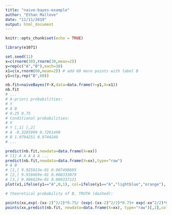 ```yaml
---
title: "naive-bayes-example"
author: "Ethan Mallove"
date: "11/11/2019"
output: html_document
---
```


```r
knitr::opts_chunk$set(echo = TRUE)
```

```r

library(e1071)

set.seed(11)
x=c(rnorm(30),rnorm(30,mean=2))
y=rep(c("A","B"),each=30)
x1=c(x,rnorm(60,mean=2)) # add 60 more points with label B
y1=c(y,rep("B",60))

nb.fit=naiveBayes(Y~X,data=data.frame(Y=y1,X=x1))
nb.fit
# ...
# A-priori probabilities:
# Y
# A B
# 0.25 0.75
# Conditional probabilities:
# X
# Y [,1] [,2]
# A -0.3285999 0.7261498
# B 1.9794251 0.9744249
# ...

predict(nb.fit,newdata=data.frame(X=xx))
# [1] A A A A A ...
predict(nb.fit,newdata=data.frame(X=xx),type="raw")
# A B
# [1,] 9.925013e-01 0.007498695
# [2,] 9.916669e-01 0.008333079
# [3,] 9.906629e-01 0.009337121
plot(x1,ifelse(y1=="A",0,1), col=ifelse(y1=="A","lightblue","orange"), pch=19)

# theoretical probability of B, TRUTH (dashed):

points(xx,exp(-(xx-2)^2/2)*0.75/ (exp(-(xx-2)^2/2)*0.75+ exp(-xx^2/2)*0.25),type='l', col='red',lwd=2,lty=2)
points(xx,predict(nb.fit, newdata=data.frame(X=xx), type="raw")[,2],col='red',type='l')

```
